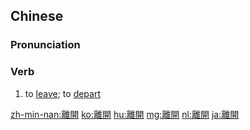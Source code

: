 {{also|离开}}
==Chinese==
{{zh-forms|s=离开}}

===Pronunciation===
{{zh-pron
|m=líkāi
|c=lei4 hoi1
|h=pfs=lì-khôi
|mn=lī-khui/twv:lî-khui
|cat=v
}}

===Verb===
{{zh-verb}}

# to [[leave]]; to [[depart]]

[[zh-min-nan:離開]]
[[ko:離開]]
[[hu:離開]]
[[mg:離開]]
[[nl:離開]]
[[ja:離開]]